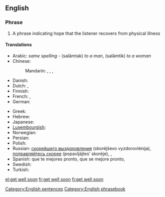 ==English==

===Phrase===
{{head|en|phrase|head=[[get]] [[well]] [[soon]]|}}

# A phrase indicating hope that the listener recovers from physical illness

====Translations====
{{trans-top|indicating hope that the listener recovers}}
* Arabic: {{Arab|[[سلامتك]]}} ''same spelling'' - (salāmtak) ''to a man'', (salāmtik) ''to a woman''
* Chinese:
*: Mandarin: {{t|cmn|希望你能早點好|sc=Hani}}, {{t|cmn|希望你能早点好|tr=xīwàng nǐ néng zǎodiǎn hǎo|sc=Hani}}, {{t|cmn|祝你早日康復|sc=Hani}}, {{t|cmn|祝你早日康复|tr=zhù nǐ zǎorì kāngfù|sc=Hani}}
* Danish: {{t-|da|god bedring}}
* Dutch: {{t-|nl|word snel beter}}, {{t-|nl|veel beterschap}}
* Finnish: {{t-|fi|parane pian}}
* French: {{t-|fr|bon rétablissement}}, {{t-|fr|prompt rétablissement}}
* German: {{t+|de|gute Besserung}}
{{trans-mid}}
* Greek: {{t+|el|περαστικά|tr=perastiká}}
* Hebrew: {{t-|he|החלמה מהירה|m|f|p|tr=hachlama mehirah|sc=Hebr}}
* Japanese: {{t-|ja|すぐに良くなるよ|tr=sugu ni yoku naru yo}}
* [[Luxembourgish]]: {{t-|lb|gutt Besserung}}
* Norwegian: {{t-|no|god bedring}}
* Persian: {{t-|fa|ان شاء الله زودتر خوب شوید|sc=fa-Arab}}
* Polish: {{t-|pl|szybkiego powrotu do zdrowia}}
* Russian: [[скорейшего выздоровления]] (skoréjševo vyzdorovlénija), [[поправляйтесь скорее]] (popavljájtes’ skoréje),  {{t-|ru|выздоравливайте|tr=vyzdorávlivajte}},  {{t-|ru|поправляйтесь|tr=popravljájtes'}}
* Spanish: que te mejores pronto, que se mejore pronto, {{t-|es|mejórate}}
* Swedish: {{t-|sv|krya på dig}}
* Turkish: {{t-|tr|geçmiş olsun}}
{{trans-bottom}}

[[Category:English sentences]]
[[Category:English phrasebook]]

[[el:get well soon]]
[[fr:get well soon]]
[[fi:get well soon]]